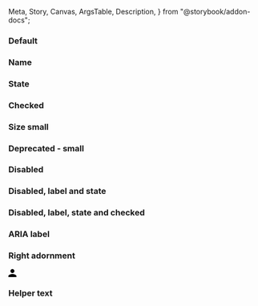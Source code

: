   Meta,
  Story,
  Canvas,
  ArgsTable,
  Description,
} from "@storybook/addon-docs";

<Meta title="React Components/Switch" component={IcSwitch} />

<Description markdown={readme} />

### Default

<Canvas>
  <Story name="Default">
    <IcSwitch label="Label" />
  </Story>
</Canvas>

### Name

<Canvas>
  <Story name="Name">
    <IcSwitch label="Label" />
  </Story>
</Canvas>

### State

<Canvas>
  <Story name="State">
    <IcSwitch showState label="Label" />
  </Story>
</Canvas>

### Checked

<Canvas>
  <Story name="Checked">
    <IcSwitch checked showState label="Label" />
  </Story>
</Canvas>

### Size small

<Canvas>
  <Story name="Size small">
    <IcSwitch size="small" showState label="Label" />
  </Story>
</Canvas>

### Deprecated - small

<Canvas>
  <Story name="Deprecated - small">
    <IcSwitch small showState label="Label" />
  </Story>
</Canvas>

### Disabled

<Canvas>
  <Story name="Disabled">
    <IcSwitch disabled label="Label" />
  </Story>
</Canvas>

### Disabled, label and state

<Canvas>
  <Story name="Disabled, name and state">
    <IcSwitch disabled showState label="Label" />
  </Story>
</Canvas>

### Disabled, label, state and checked

<Canvas>
  <Story name="Disabled, name, state and checked">
    <IcSwitch disabled showState label="Label" checked />
  </Story>
</Canvas>

### ARIA label

<Canvas>
  <Story name="ARIA label">
    <IcSwitch label="Custom label" />
  </Story>
</Canvas>

### Right adornment

<Canvas>
  <Story name="Right adornment">
    <IcSwitch label="Right adornment">
      <svg
        slot="right-adornment"
        width="16"
        height="16"
        viewBox="0 0 16 16"
        fill="none"
        xmlns="http://www.w3.org/2000/svg"
      >
        <path
          d="M8 8C10.21 8 12 6.21 12 4C12 1.79 10.21 0 8 0C5.79 0 4 1.79 4 4C4 6.21 5.79 8 8 8ZM8 10C5.33 10 0 11.34 0 14V16H16V14C16 11.34 10.67 10 8 10Z"
          fill="black"
        />
      </svg>
    </IcSwitch>
  </Story>
</Canvas>

### Helper text

<Canvas>
  <Story name="Helper text">
    <IcSwitch label="Helper text" helperText="This is some helper text" />
  </Story>
</Canvas>
